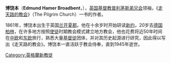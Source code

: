 '''博饶本'''（'''Edmund Hamer Broadbent'''，{{bd|1861年||1945年}}），[[英国|英国]][[基督教|基督教]][[普利茅斯弟兄会|普利茅斯弟兄会]]领袖，《[[走天路的教会|走天路的教会]]》（The Pilgrim Church）一书的作者。

1861年，博饶本出生于英国[[兰开夏郡|兰开夏郡]]。他在十余岁时开始研读[[新约|新约]]，20岁去[[德国|德国]][[柏林|柏林]]，在许多地方按照[[使徒|使徒]]时期教会模式建立地方教会，他也花费将近50年时间在[[中欧|中欧]]和[[东欧|东欧]]旅行，熟悉大量[[基督徒|基督徒]]团体，并对其历史起源进行研究，因此得以写出《走天路的教会》。博饶本一直活跃于教会侍奉，直到1945年逝世。

{{DEFAULTSORT:Broadbent, Edmund Hamer}}
[[Category:英格蘭新教徒|Category:英格蘭新教徒]]